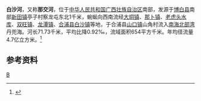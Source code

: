 {{Otheruses|白沙河|other=同名或類似名的其它條目描述}}
'''白沙河'''，又称'''那交河'''，位于[[中华人民共和国|中华人民共和国]][[广西壮族自治区|广西壮族自治区]]南部，发源于[[博白县|博白县]]南部[[新田镇_(博白县)|新田镇]]亭子村察龙屯东北1千米，蜿蜒向西南流经[[大垌镇_(博白县)|大垌镇]]、[[那卜镇|那卜镇]]、[[老虎头水库|老虎头水库]]、[[双旺镇|双旺镇]]、[[龙潭镇_(博白县)|龙潭镇]]、[[合浦县|合浦县]][[白沙镇_(合浦县)|白沙镇]]等地，于合浦县[[山口镇_(合浦县)|山口镇]]山角村流入[[南海|南海]][[北部湾|北部湾]]丹兜海。河长71.73千米，平均比降0.92‰，流域面积654平方千米。年均径流量4.7亿立方米。<ref name="中国河湖大典">{{cite book |author=《[[中国河湖大典|中国河湖大典]]》编纂委员会 |title=《中国河湖大典·珠江卷》 |year=2013年1月 |publisher=中国水利水电出版社 |location=北京 |pages=386页|isbn= 978-7-5170-0561-2 }}</ref>
==参考资料==
{{reflist}}

[[category:广西河流|B]]